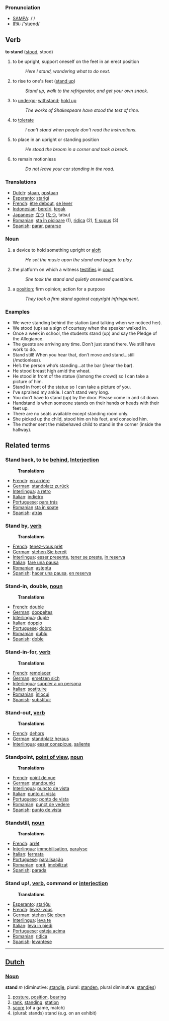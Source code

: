 === Pronunciation ===
*[[w:SAMPA|SAMPA]]: /'/
*[[w:IPA|IPA]]: /'stænd/

== Verb ==

'''to stand''' ([[stood]], stood)

# to be upright, support oneself on the feet in an erect position
#:''Here I stand, wondering what to do next.''
# to rise to one's feet ([[stand up]])
#:''Stand up, walk to the refrigerator, and get your own snack.''
# to [[undergo]]; [[withstand]]; [[hold up]]
#:''The works of Shakespeare have stood the test of time.''
# to [[tolerate]]
#:''I can't stand when people don't read the instructions.''
# to place in an upright or standing position
#:''He stood the broom in a corner and took a break.''
# to remain motionless
#:''Do not leave your car standing in the road.''

=== Translations ===
*[[Dutch]]: [[staan]], [[opstaan]]
*[[Esperanto]]: [[starigi]]
*[[French]]: [[être debout]], [[se lever]]
*[[Indonesian]]: [[diri|berdiri]], [[tegak]]
*[[Japanese]]: [[立つ]] ([[たつ]], tatsu)
*[[Romanian]]: [[sta în picioare]] (1), [[ridica]] (2), [[fi supus]] (3)
*[[Spanish]]: [[parar]], [[pararse]]

===Noun===
# a device to hold something upright or [[aloft]]
#: ''He set the music upon the stand and began to play.''
# the platform on which a witness [[testifies]] in [[court]]
#: ''She took the stand and quietly answered questions.''
# a [[position]]; firm opinion; action for a purpose
#: ''They took a firm stand against copyright infringement.''

=== Examples ===
<ul>
	<li>We were standing behind the station (and talking when we noticed her).
	<li>We stood (up) as a sign of courtesy when the speaker walked in.
	<li>Once a week in school, the students stand (up) and say the Pledge of the Allegiance.
	<li>The guests are arriving any time. Don’t just stand there. We still have work to do.
	<li>Stand still! When you hear that, don’t move and stand…still (/motionless).
	<li>He’s the person who’s standing…at the bar (/near the bar).
	<li>He stood breast high amid the wheat.
	<li>He stood in front of the statue (/among the crowd) so I can take a picture of him.
	<li>Stand in front of the statue so I can take a picture of you.
	<li>I’ve sprained my ankle. I can’t stand very long.
	<li>You don’t have to stand (up) by the door. Please come in and sit down.
	<li>Handstand is when someone stands on their hands or heads with their feet up.
	<li>There are no seats available except standing room only.
	<li>She picked up the child, stood him on his feet, and consoled him.
	<li>The mother sent the misbehaved child to stand in the corner (inside the hallway).
</ul>


== Related terms ==
===Stand back, to be [[behind]], [[Interjection]]=== 
:'''Translations''' 
*[[French]]: [[en arrière]] 
*[[German]]: [[standplatz zurück]] 
*[[Interlingua]]: [[a retro]] 
*[[Italian]]: [[indietro]] 
*[[Portuguese]]: [[para trás]] 
*[[Romanian]] [[sta în spate]]
*[[Spanish]]: [[atrás]]
 
===Stand by, [[verb]]===
:'''Translations''' 
*[[French]]: [[tenez-vous prêt]] 
*[[German]]: [[stehen Sie bereit]] 
*[[Interlingua]]: [[esser presente]], [[tener se preste]], [[in reserva]] 
*[[Italian]]: [[fare una pausa]] 
*[[Romanian]]: [[aştepta]]
*[[Spanish]]: [[hacer una pausa]], [[en reserva]] 

===Stand-in, double, [[noun]]=== 
:'''Translations''' 
*[[French]]: [[double]] 
*[[German]]: [[doppeltes]] 
*[[Interlingua]]: [[duple]] 
*[[Italian]]: [[doppio]] 
*[[Portuguese]]: [[dobro]]
*[[Romanian]]: [[dublu]] 
*[[Spanish]]: [[doble]] 

===Stand-in-for, [[verb]]=== 
:'''Translations ''' 
*[[French]]: [[remplacer]] 
*[[German]]: [[ersetzen sich]] 
*[[Interlingua]]: [[suppler a un persona]] 
*[[Italian]]: [[sostituire]] 
*[[Romanian]]: [[înlocui]]
*[[Spanish]]: [[substituir]]
 
===Stand-out, [[verb]]===
:'''Translations''' 
*[[French]]: [[dehors]] 
*[[German]]: [[standplatz heraus]] 
*[[Interlingua]]: [[esser conspicue]], [[saliente]] 

===Standpoint, [[point of view]], [[noun]]=== 
:'''Translations'''
*[[French]]: [[point de vue]] 
*[[German]]: [[standpunkt]] 
*[[Interlingua]]: [[puncto de vista]] 
*[[Italian]]: [[punto di vista]] 
*[[Portuguese]]: [[ponto de vista]]
*[[Romanian]]: [[punct de vedere]] 
*[[Spanish]]: [[punto de vista]] 

===Standstill, [[noun]]===
:'''Translations''' 
*[[French]]: [[arrêt]] 
*[[Interlingua]]: [[immobilisation]], [[paralyse]] 
*[[Italian]]: [[fermata]] 
*[[Portuguese]]: [[paralisação]] 
*[[Romanian]]: [[oprit]], [[imobilizat]]
*[[Spanish]]: [[parada]] 

===Stand up!, [[verb]], command or [[interjection]]===
:'''Translations'''
*[[Esperanto]]: [[stariĝu]]
*[[French]]: [[levez-vous]] 
*[[German]]: [[stehen Sie oben]] 
*[[Interlingua]]: [[leva te]] 
*[[Italian]]: [[leva in piedi]] 
*[[Portuguese]]: [[esteja acima]] 
*[[Romanian]]: [[ridica]]
*[[Spanish]]: [[levantese]]

----

==[[Dutch]]==

===[[Noun]]===
'''stand''' ''m'' (diminutive: [[standje]], plural: [[standen]], plural diminutive: [[standjes]])

# [[posture]], [[position]], [[bearing]]
# [[rank]], [[standing]], [[station]]
# [[score]] (of a game, match)
# (plural: stands) stand (e.g. on an exhibit)
